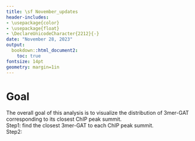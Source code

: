 ```yaml
---
title: \sf November_updates
header-includes:
- \usepackage{color}
- \usepackage{float}
- \DeclareUnicodeCharacter{2212}{-}
date: "November 28, 2023"
output:
  bookdown::html_document2:
    toc: true
fontsize: 14pt
geometry: margin=1in
---
```


# Goal
The overall goal of this analysis is to visualize the distribution of 3mer-GAT corresponding to its closest ChIP peak summit. \
Step1: find the closest 3mer-GAT to each ChIP peak summit. \
Step2: 
